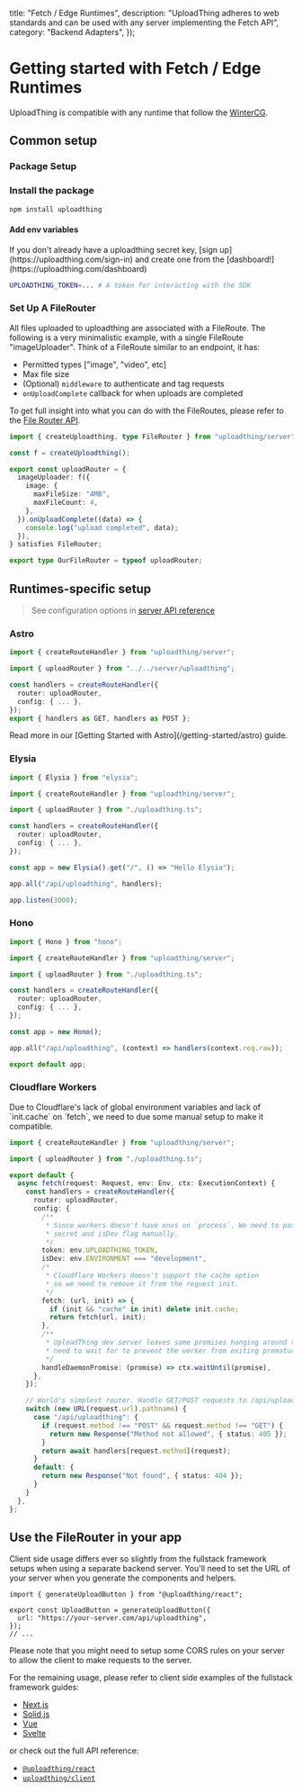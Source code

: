 
  title: "Fetch / Edge Runtimes",
  description:
    "UploadThing adheres to web standards and can be used with any server implementing the Fetch API",
  category: "Backend Adapters",
});

# Getting started with Fetch / Edge Runtimes

UploadThing is compatible with any runtime that follow the
[WinterCG](https://wintercg.org/).

## Common setup

### Package Setup

### Install the package

```sh npm2yarn
npm install uploadthing
```

#### Add env variables

<Note>
  If you don't already have a uploadthing secret key, [sign
  up](https://uploadthing.com/sign-in) and create one from the
  [dashboard!](https://uploadthing.com/dashboard)
</Note>

```bash
UPLOADTHING_TOKEN=... # A token for interacting with the SDK
```

### Set Up A FileRouter

All files uploaded to uploadthing are associated with a FileRoute. The following
is a very minimalistic example, with a single FileRoute "imageUploader". Think
of a FileRoute similar to an endpoint, it has:

- Permitted types ["image", "video", etc]
- Max file size
- (Optional) `middleware` to authenticate and tag requests
- `onUploadComplete` callback for when uploads are completed

To get full insight into what you can do with the FileRoutes, please refer to
the [File Router API](/file-routes).

```ts
import { createUploadthing, type FileRouter } from "uploadthing/server";

const f = createUploadthing();

export const uploadRouter = {
  imageUploader: f({
    image: {
      maxFileSize: "4MB",
      maxFileCount: 4,
    },
  }).onUploadComplete((data) => {
    console.log("upload completed", data);
  }),
} satisfies FileRouter;

export type OurFileRouter = typeof uploadRouter;
```

## Runtimes-specific setup

> See configuration options in
> [server API reference](/api-reference/server#create-route-handler)

### Astro

```ts
import { createRouteHandler } from "uploadthing/server";

import { uploadRouter } from "../../server/uploadthing";

const handlers = createRouteHandler({
  router: uploadRouter,
  config: { ... },
});
export { handlers as GET, handlers as POST };
```

<Note>
  Read more in our [Getting Started with Astro](/getting-started/astro) guide.
</Note>

### Elysia

```ts
import { Elysia } from "elysia";

import { createRouteHandler } from "uploadthing/server";

import { uploadRouter } from "./uploadthing.ts";

const handlers = createRouteHandler({
  router: uploadRouter,
  config: { ... },
});

const app = new Elysia().get("/", () => "Hello Elysia");

app.all("/api/uploadthing", handlers);

app.listen(3000);
```

### Hono

```ts
import { Hono } from "hono";

import { createRouteHandler } from "uploadthing/server";

import { uploadRouter } from "./uploadthing.ts";

const handlers = createRouteHandler({
  router: uploadRouter,
  config: { ... },
});

const app = new Hono();

app.all("/api/uploadthing", (context) => handlers(context.req.raw));

export default app;
```

### Cloudflare Workers

<Note>
  Due to Cloudflare's lack of global environment variables and lack of
  `init.cache` on `fetch`, we need to due some manual setup to make it
  compatible.
</Note>

```ts
import { createRouteHandler } from "uploadthing/server";

import { uploadRouter } from "./uploadthing.ts";

export default {
  async fetch(request: Request, env: Env, ctx: ExecutionContext) {
    const handlers = createRouteHandler({
      router: uploadRouter,
      config: {
        /**
         * Since workers doesn't have envs on `process`. We need to pass
         * secret and isDev flag manually.
         */
        token: env.UPLOADTHING_TOKEN,
        isDev: env.ENVIRONMENT === "development",
        /*
         * Cloudflare Workers doesn't support the cache option
         * so we need to remove it from the request init.
         */
        fetch: (url, init) => {
          if (init && "cache" in init) delete init.cache;
          return fetch(url, init);
        },
        /**
         * UploadThing dev server leaves some promises hanging around that we
         * need to wait for to prevent the worker from exiting prematurely.
         */
        handleDaemonPromise: (promise) => ctx.waitUntil(promise),
      },
    });

    // World's simplest router. Handle GET/POST requests to /api/uploadthing
    switch (new URL(request.url).pathname) {
      case "/api/uploadthing": {
        if (request.method !== "POST" && request.method !== "GET") {
          return new Response("Method not allowed", { status: 405 });
        }
        return await handlers[request.method](request);
      }
      default: {
        return new Response("Not found", { status: 404 });
      }
    }
  },
};
```

## Use the FileRouter in your app

Client side usage differs ever so slightly from the fullstack framework setups
when using a separate backend server. You'll need to set the URL of your server
when you generate the components and helpers.

```tsx
import { generateUploadButton } from "@uploadthing/react";

export const UploadButton = generateUploadButton({
  url: "https://your-server.com/api/uploadthing",
});
// ...
```

<Note>
  Please note that you might need to setup some CORS rules on your server to
  allow the client to make requests to the server.
</Note>

For the remaining usage, please refer to client side examples of the fullstack
framework guides:

- [Next.js](/getting-started/appdir#create-the-upload-thing-components)
- [Solid.js](/getting-started/solid#creating-the-upload-thing-components)
- [Vue](https://github.com/pingdotgg/uploadthing/tree/main/examples/backend-adapters/client-vue)
- [Svelte](/getting-started/svelte#creating-the-upload-thing-helpers)

or check out the full API reference:

- [`@uploadthing/react`](/api-reference/react)
- [`uploadthing/client`](/api-reference/client)
